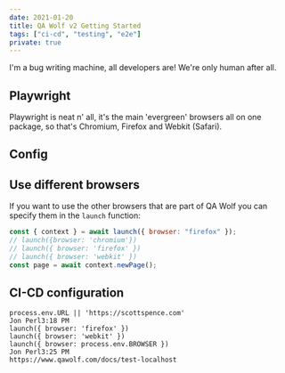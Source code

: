 ```yaml
---
date: 2021-01-20
title: QA Wolf v2 Getting Started
tags: ["ci-cd", "testing", "e2e"]
private: true
---
```


I'm a bug writing machine, all developers are! We're only human after
all.

## Playwright

Playwright is neat n' all, it's the main 'evergreen' browsers all on
one package, so that's Chromium, Firefox and Webkit (Safari).

## Config

## Use different browsers

If you want to use the other browsers that are part of QA Wolf you can
specify them in the `launch` function:

```js
const { context } = await launch({ browser: "firefox" });
// launch({browser: 'chromium'})
// launch({ browser: 'firefox' })
// launch({ browser: 'webkit' })
const page = await context.newPage();
```

## CI-CD configuration

```
process.env.URL || 'https://scottspence.com'
Jon Perl3:18 PM
launch({ browser: 'firefox' })
launch({ browser: 'webkit' })
launch({ browser: process.env.BROWSER })
Jon Perl3:25 PM
https://www.qawolf.com/docs/test-localhost
```
